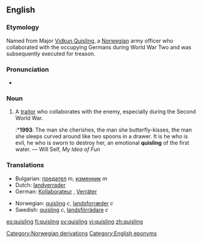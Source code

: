 ==English==

===Etymology===
Named from Major [[w:Vidkun Quisling|Vidkun Quisling]], a [[Norwegian]] army officer who collaborated with the occupying Germans during World War Two and was subsequently executed for treason.

===Pronunciation===
* {{IPA|/ˈkwɪzlɪŋ/}}

===Noun===
{{en-noun}}

# A [[traitor]] who collaborates with the enemy, especially during the Second World War.
#:*'''1993''': The man she cherishes, the man she butterfly-kisses, the man she sleeps curved around like two spoons in a drawer.  It is he who is evil, he who is sworn to destroy her, an emotional '''quisling''' of the first water. — Will Self, ''My Idea of Fun''

===Translations===
{{top}}
*Bulgarian: [[предател]] ''m'', [[изменник]] ''m''
*Dutch: [[landverrader]]
*German: [[Kollaborateur]] {{m}}, [[Verräter]] {{m}}
{{mid}}
*Norwegian: [[#Norwegian|quisling]] ''c'', [[landsforræder]] ''c''
*Swedish: [[#Swedish|quisling]] ''c'', [[landsförrädare]] ''c''
{{bottom}}

[[Category:Norwegian derivations]]
[[Category:English eponyms]]

[[es:quisling]]
[[fi:quisling]]
[[sv:quisling]]
[[vi:quisling]]
[[zh:quisling]]